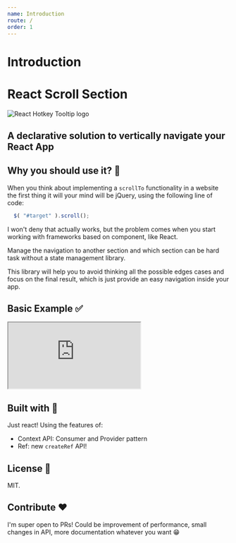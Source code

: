 ```yaml
---
name: Introduction
route: /
order: 1 
---
```



# Introduction

<div style={{ textAlign: 'center'}}>
  <h1>React Scroll Section</h1> 
  <img src={logoSvg} alt="React Hotkey Tooltip logo" />
  <h2>
    <strong>A declarative solution to vertically navigate your React App</strong>
  </h2>
</div>

## Why you should use it? 🤔

When you think about implementing a `scrollTo` functionality in a website the first thing it will your mind will be jQuery, using the following line of code: 

``` javascript
  $( "#target" ).scroll();
```

I won't deny that actually works, but the problem comes when you start working with frameworks based on component, like React.

Manage the navigation to another section and which section can be hard task without a state management library.

This library will help you to avoid thinking all the possible edges cases and focus on the final result, which is just provide an easy navigation inside your app.

## Basic Example ✅

<iframe src="https://codesandbox.io/embed/30qmm4m2j5?view=preview" style={{width:'100%', height:'500px', border:0, borderRadius: '4px', overflow:'hidden'}} sandbox="allow-modals allow-forms allow-popups allow-scripts allow-same-origin"></iframe>

## Built with 🔧

Just react! Using the features of:

* Context API: Consumer and Provider pattern
* Ref: new `createRef` API!

## License 🔖

MIT.

## Contribute ❤️

I'm super open to PRs! Could be improvement of performance, small changes in API, more documentation whatever you want 😁